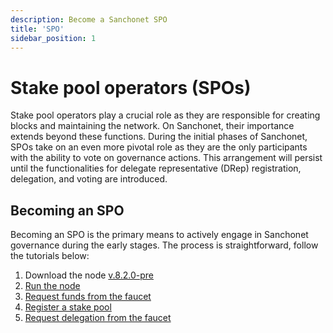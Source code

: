 ```yaml
---
description: Become a Sanchonet SPO
title: 'SPO'
sidebar_position: 1
---
```


# Stake pool operators (SPOs)

Stake pool operators play a crucial role as they are responsible for creating blocks and maintaining the network. On Sanchonet, their importance extends beyond these functions. During the initial phases of Sanchonet, SPOs take on an even more pivotal role as they are the only participants with the ability to vote on governance actions. This arrangement will persist  until the functionalities for delegate representative (DRep) registration, delegation, and voting are introduced.

## Becoming an SPO

Becoming an SPO is the primary means to actively engage in Sanchonet governance during the early stages. The process is straightforward, follow the tutorials below:

1. Download the node [v.8.2.0-pre](https://github.com/input-output-hk/cardano-node/releases/tag/8.2.0-pre)
2. [Run the node](tutorials/start-a-node.mdx)
3. [Request funds from the faucet](https://faucet.sanchonet.world.dev.cardano.org/basic-faucet)
4. [Register a stake pool](tutorials/register-spo.mdx)
5. [Request delegation from the faucet](https://faucet.sanchonet.world.dev.cardano.org/basic-faucet)
